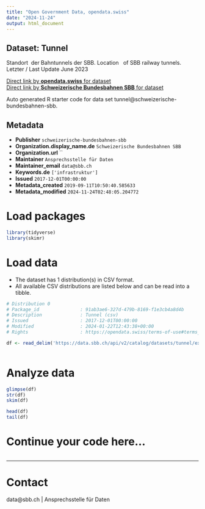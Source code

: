 ```yaml
---
title: "Open Government Data, opendata.swiss"
date: "2024-11-24"
output: html_document
---
```


## Dataset: Tunnel

Standort  der Bahntunnels der SBB. Location   of SBB railway tunnels. Letzter / Last Update June 2023

[Direct link by **opendata.swiss** for dataset](https://opendata.swiss/de/dataset/tunnel1)<br>
[Direct link by **Schweizerische Bundesbahnen SBB** for dataset](https://data.sbb.ch/explore/dataset/tunnel/)

Auto generated R starter code for data set tunnel@schweizerische-bundesbahnen-sbb.

## Metadata

- **Publisher** `schweizerische-bundesbahnen-sbb`
- **Organization.display_name.de** `Schweizerische Bundesbahnen SBB`
- **Organization.url** ``
- **Maintainer** `Ansprechsstelle für Daten`
- **Maintainer_email** `data@sbb.ch`
- **Keywords.de** `['infrastruktur']`
- **Issued** `2017-12-01T00:00:00`
- **Metadata_created** `2019-09-11T10:50:40.585633`
- **Metadata_modified** `2024-11-24T02:48:05.204772`


# Load packages

```r

library(tidyverse)
library(skimr)

```

# Load data

-   The dataset has 1 distribution(s) in CSV format.
-   All available CSV distributions are listed below and can be read into a tibble.

```r

# Distribution 0
# Package_id               : 91ab3ae6-327d-479b-8169-f1e3cb4a8d4b
# Description              : Tunnel (csv)
# Issued                   : 2017-12-01T00:00:00
# Modified                 : 2024-01-22T12:43:38+00:00
# Rights                   : https://opendata.swiss/terms-of-use#terms_by

df <- read_delim('https://data.sbb.ch/api/v2/catalog/datasets/tunnel/exports/csv?use_labels=true')



```

# Analyze data

```r

glimpse(df)
str(df)
skim(df)

head(df)
tail(df)

```

# Continue your code here...

```r

```

------------------------------------------------------------------------

# Contact

data@sbb.ch | Ansprechsstelle für Daten
